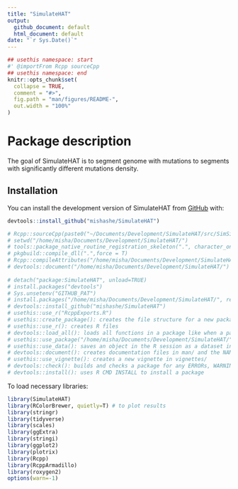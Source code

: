```yaml
---
title: "SimulateHAT"
output: 
  github_document: default
  html_document: default
date: "`r Sys.Date()`"
--- 
```


<!-- README.md is generated from README.Rmd. Please edit that file -->

```r
## usethis namespace: start
#' @importFrom Rcpp sourceCpp
## usethis namespace: end
knitr::opts_chunk$set(
  collapse = TRUE,
  comment = "#>",
  fig.path = "man/figures/README-",
  out.width = "100%"
)
```

# Package description

<!-- badges: start -->

<!-- badges: end -->

The goal of SimulateHAT is to segment genome with mutations to segments with significantly different mutations density.

## Installation

You can install the development version of SimulateHAT from [GitHub](https://github.com/) with:

``` r
devtools::install_github("mishashe/SimulateHAT")
```

```r
# Rcpp::sourceCpp(paste0("~/Documents/Development/SimulateHAT/src/SimSingle.cpp"))
# setwd("/home/misha/Documents/Development/SimulateHAT/")
# tools::package_native_routine_registration_skeleton(".", character_only = FALSE)
# pkgbuild::compile_dll(".",force = T)
# Rcpp::compileAttributes("/home/misha/Documents/Development/SimulateHAT/")
# devtools::document("/home/misha/Documents/Development/SimulateHAT/")
 
# detach("package:SimulateHAT", unload=TRUE)
# install.packages("devtools")
# Sys.unsetenv("GITHUB_PAT")
# install.packages("/home/misha/Documents/Development/SimulateHAT/", repos = NULL, type = "source",force=TRUE)
# devtools::install_github("mishashe/SimulateHAT")
# usethis::use_r("RcppExports.R")
# usethis::create_package(): creates the file structure for a new package
# usethis::use_r(): creates R files
# devtools::load_all(): loads all functions in a package like when a package is installed and attached with library()
# usethis::use_package("/home/misha/Documents/Development/SimulateHAT/"): adds a package dependency to the DESCRIPTION file
# usethis::use_data(): saves an object in the R session as a dataset in the package
# devtools::document(): creates documentation files in man/ and the NAMESPACE file from roxygen2 code (it is a wrapper of roxygen2::roxygenize())
# usethis::use_vignette(): creates a new vignette in vignettes/
# devtools::check(): builds and checks a package for any ERRORs, WARNINGs, or NOTEs
# devtools::install(): uses R CMD INSTALL to install a package
```


To load necessary libraries:
```r
library(SimulateHAT)
library(RColorBrewer, quietly=T) # to plot results
library(stringr)
library(tidyverse)
library(scales)
library(ggExtra)
library(stringi)
library(ggplot2)
library(plotrix)
library(Rcpp)
library(RcppArmadillo)
library(roxygen2)
options(warn=-1)
```
